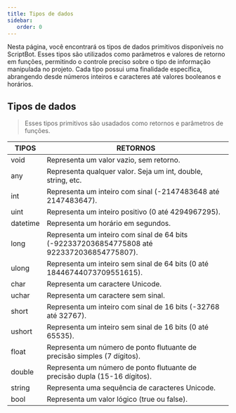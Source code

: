 ```yaml
---
title: Tipos de dados
sidebar:
   order: 0
---
```



Nesta página, você encontrará os tipos de dados primitivos disponíveis no ScriptBot. Esses tipos são utilizados como parâmetros e valores de retorno em funções, permitindo o controle preciso sobre o tipo de informação manipulada no projeto. Cada tipo possui uma finalidade específica, abrangendo desde números inteiros e caracteres até valores booleanos e horários.

## Tipos de dados

> Esses tipos primitivos são usadados como retornos e parâmetros de funções.

| TIPOS                       | RETORNOS                                                                                   |
| --------------------------- | ------------------------------------------------------------------------------------------ |
| <CodeVar>void</CodeVar>     | Representa um valor vazio, sem retorno.                                                    |
| <CodeVar>any</CodeVar>      | Representa qualquer valor. Seja um int, double, string, etc.                               |
| <CodeVar>int</CodeVar>      | Representa um inteiro com sinal (-2147483648 até 2147483647).                              |
| <CodeVar>uint</CodeVar>     | Representa um inteiro positivo (0 até 4294967295).                                         |
| <CodeVar>datetime</CodeVar> | Representa um horário em segundos.                                                         |
| <CodeVar>long</CodeVar>     | Representa um inteiro com sinal de 64 bits (-9223372036854775808 até 9223372036854775807). |
| <CodeVar>ulong</CodeVar>    | Representa um inteiro sem sinal de 64 bits (0 até 18446744073709551615).                   |
| <CodeVar>char</CodeVar>     | Representa um caractere Unicode.                                                           |
| <CodeVar>uchar</CodeVar>    | Representa um caractere sem sinal.                                                         |
| <CodeVar>short</CodeVar>    | Representa um inteiro com sinal de 16 bits (-32768 até 32767).                             |
| <CodeVar>ushort</CodeVar>   | Representa um inteiro sem sinal de 16 bits (0 até 65535).                                  |
| <CodeVar>float</CodeVar>    | Representa um número de ponto flutuante de precisão simples (7 dígitos).                   |
| <CodeVar>double</CodeVar>   | Representa um número de ponto flutuante de precisão dupla (15-16 dígitos).                 |
| <CodeVar>string</CodeVar>   | Representa uma sequência de caracteres Unicode.                                            |
| <CodeVar>bool</CodeVar>     | Representa um valor lógico (true ou false).                                                |

